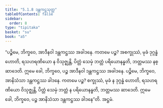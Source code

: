 ```yaml
---
title: "5.1.8 ဒန္တကဋ္ဌသုတ္တ"
tableOfContents: false
sidebar:
  order: 8
type: "tipitaka"
basket: "su"
book: "a5"
---
```



<DynamicBreadcrumb />

<Division number="208" book="a5" e="ch" v="16" p="219">

<Paragraph number="1210" book="a5">
“ပဉ္စိမေ, ဘိက္ခဝေ, အာဒီနဝါ ဒန္တကဋ္ဌဿ အခါဒနေ. ကတမေ ပဉ္စ? အစက္ခုဿံ, မုခံ ဒုဂ္ဂန္ဓံ ဟောတိ, ရသဟရဏိယော န ဝိသုဇ္ဈန္တိ, ပိတ္တံ သေမှံ ဘတ္တံ ပရိယောနန္ဓတိ, ဘတ္တမဿ နစ္ဆာဒေတိ. ဣမေ ခေါ, ဘိက္ခဝေ, ပဉ္စ အာဒီနဝါ ဒန္တကဋ္ဌဿ အခါဒနေ.
</Paragraph>

<Paragraph number="1211" book="a5">
ပဉ္စိမေ, ဘိက္ခဝေ, အာနိသံသာ ဒန္တကဋ္ဌဿ ခါဒနေ. ကတမေ ပဉ္စ? စက္ခုဿံ, မုခံ န ဒုဂ္ဂန္ဓံ ဟောတိ, ရသဟရဏိယော ဝိသုဇ္ဈန္တိ, ပိတ္တံ သေမှံ ဘတ္တံ န ပရိယောနန္ဓတိ, ဘတ္တမဿ ဆာဒေတိ. ဣမေ ခေါ, ဘိက္ခဝေ, ပဉ္စ အာနိသံသာ ဒန္တကဋ္ဌဿ ခါဒနေ”တိ.

</Paragraph>
</Division>

<Paragraph number="1212" type="center" book="a5">
အဋ္ဌမံ.
</Paragraph>